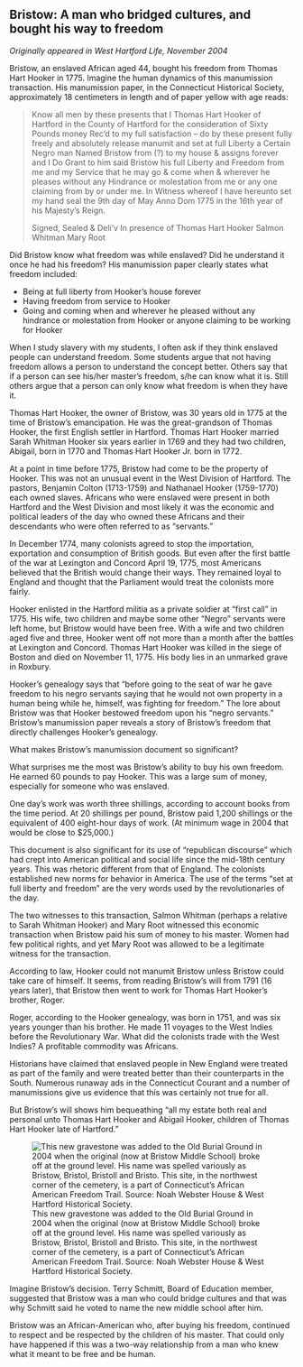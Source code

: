 ## Bristow: A man who bridged cultures, and bought his way to freedom {-}

*Originally appeared in West Hartford Life, November 2004*

Bristow, an enslaved African aged 44, bought his freedom from Thomas Hart Hooker in 1775. Imagine the human dynamics of this manumission transaction. His manumission paper, in the Connecticut Historical Society, approximately 18 centimeters in length and of paper yellow with age reads:

> Know all men by these presents that I Thomas Hart Hooker of Hartford in the County of Hartford for the consideration of Sixty Pounds money Rec’d to my full satisfaction – do by these present fully freely and absolutely release manumit and set at full Liberty a Certain Negro man Named Bristow from (?) to my house & assigns forever and I Do Grant to him said Bristow his full Liberty and Freedom from me and my Service that he may go & come when & wherever he pleases without any Hindrance or molestation from me or any one claiming from by or under me. In Witness whereof I have hereunto set my hand seal the 9th day of May Anno Dom 1775 in the 16th year of his Majesty’s Reign.
>
> Signed, Sealed & Deli’v
> In presence of Thomas Hart Hooker
> Salmon Whitman
> Mary Root

Did Bristow know what freedom was while enslaved? Did he understand it once he had his freedom? His manumission paper clearly states what freedom included:

- Being at full liberty from Hooker's house forever
- Having freedom from service to Hooker
- Going and coming when and wherever he pleased without any hindrance or molestation from Hooker or anyone claiming to be working for Hooker

When I study slavery with my students, I often ask if they think enslaved people can understand freedom. Some students argue that not having freedom allows a person to understand the concept better. Others say that if a person can see his/her master’s freedom, s/he can know what it is. Still others argue that a person can only know what freedom is when they have it.

Thomas Hart Hooker, the owner of Bristow, was 30 years old in 1775 at the time of Bristow's emancipation. He was the great-grandson of Thomas Hooker, the first English settler in Hartford. Thomas Hart Hooker married Sarah Whitman Hooker six years earlier in 1769 and they had two children, Abigail, born in 1770 and Thomas Hart Hooker Jr. born in 1772.

At a point in time before 1775, Bristow had come to be the property of Hooker. This was not an unusual event in the West Division of Hartford. The pastors, Benjamin Colton (1713-1759) and Nathanael Hooker (1759-1770) each owned slaves. Africans who were enslaved were present in both Hartford and the West Division and most likely it was the economic and political leaders of the day who owned these Africans and their descendants who were often referred to as "servants."

In December 1774, many colonists agreed to stop the importation, exportation and consumption of British goods. But even after the first battle of the war at Lexington and Concord April 19, 1775, most Americans believed that the British would change their ways. They remained loyal to England and thought that the Parliament would treat the colonists more fairly.

Hooker enlisted in the Hartford militia as a private soldier at "first call" in 1775. His wife, two children and maybe some other “Negro” servants were left home, but Bristow would have been free. With a wife and two children aged five and three, Hooker went off not more than a month after the battles at Lexington and Concord. Thomas Hart Hooker was killed in the siege of Boston and died on November 11, 1775. His body lies in an unmarked grave in Roxbury.

Hooker’s genealogy says that "before going to the seat of war he gave freedom to his negro servants saying that he would not own property in a human being while he, himself, was fighting for freedom." The lore about Bristow was that Hooker bestowed freedom upon his “negro servants." Bristow's manumission paper reveals a story of Bristow’s freedom that directly challenges Hooker’s genealogy.

What makes Bristow's manumission document so significant?

What surprises me the most was Bristow's ability to buy his own freedom. He earned 60 pounds to pay Hooker. This was a large sum of money, especially for someone who was enslaved.

One day’s work was worth three shillings, according to account books from the time period. At 20 shillings per pound, Bristow paid 1,200 shillings or the equivalent of 400 eight-hour days of work. (At minimum wage in 2004 that would be close to $25,000.)

This document is also significant for its use of “republican discourse" which had crept into American political and social life since the mid-18th century years. This was rhetoric different from that of England. The colonists established new norms for behavior in America. The use of the terms "set at full liberty and freedom" are the very words used by the revolutionaries of the day.

The two witnesses to this transaction, Salmon Whitman (perhaps a relative to Sarah Whitman Hooker) and Mary Root witnessed this economic transaction when Bristow paid his sum of money to his master. Women had few political rights, and yet Mary Root was allowed to be a legitimate witness for the transaction.

According to law, Hooker could not manumit Bristow unless Bristow could take care of himself. It seems, from reading Bristow's will from 1791 (16 years later), that Bristow then went to work for Thomas Hart Hooker's brother, Roger.

Roger, according to the Hooker genealogy, was born in 1751, and was six years younger than his brother. He made 11 voyages to the West Indies before the Revolutionary War. What did the colonists trade with the West Indies? A profitable commodity was Africans.

Historians have claimed that enslaved people in New England were treated as part of the family and were treated better than their counterparts in the South. Numerous runaway ads in the Connecticut Courant and a number of manumissions give us evidence that this was certainly not true for all.

But Bristow's will shows him bequeathing "all my estate both real and personal unto Thomas Hart Hooker and Abigail Hooker, children of Thomas Hart Hooker late of Hartford."

![This new gravestone was added to the Old Burial Ground in 2004 when the original (now at Bristow Middle School) broke off at the ground level. His name was spelled variously as Bristow, Bristol, Bristoll and Bristo. This site, in the northwest corner of the cemetery, is a part of Connecticut’s African American Freedom Trail. Source: Noah Webster House & West Hartford Historical Society.](images/01-Bristow.jpg)

Imagine Bristow's decision. Terry Schmitt, Board of Education member, suggested that Bristow was a man who could bridge cultures and that was why Schmitt said he voted to name the new middle school after him.

Bristow was an African-American who, after buying his freedom, continued to respect and be respected by the children of his master. That could only have happened if this was a two-way relationship from a man who knew what it meant to be free and be human.
